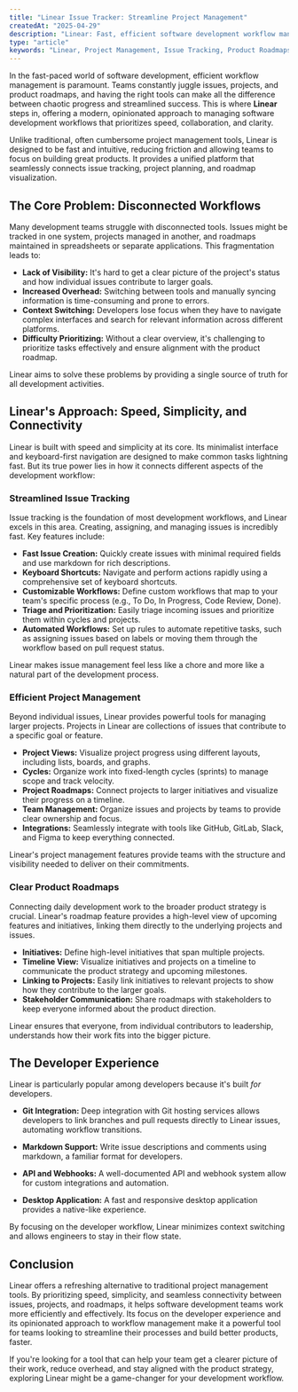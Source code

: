 ```yaml
---
title: "Linear Issue Tracker: Streamline Project Management"
createdAt: "2025-04-29"
description: "Linear: Fast, efficient software development workflow management."
type: "article"
keywords: "Linear, Project Management, Issue Tracking, Product Roadmaps, Software Development"
---
```


In the fast-paced world of software development, efficient workflow management is paramount. Teams constantly juggle issues, projects, and product roadmaps, and having the right tools can make all the difference between chaotic progress and streamlined success. This is where **Linear** steps in, offering a modern, opinionated approach to managing software development workflows that prioritizes speed, collaboration, and clarity.

Unlike traditional, often cumbersome project management tools, Linear is designed to be fast and intuitive, reducing friction and allowing teams to focus on building great products. It provides a unified platform that seamlessly connects issue tracking, project planning, and roadmap visualization.

## The Core Problem: Disconnected Workflows

Many development teams struggle with disconnected tools. Issues might be tracked in one system, projects managed in another, and roadmaps maintained in spreadsheets or separate applications. This fragmentation leads to:

- **Lack of Visibility:** It's hard to get a clear picture of the project's status and how individual issues contribute to larger goals.
- **Increased Overhead:** Switching between tools and manually syncing information is time-consuming and prone to errors.
- **Context Switching:** Developers lose focus when they have to navigate complex interfaces and search for relevant information across different platforms.
- **Difficulty Prioritizing:** Without a clear overview, it's challenging to prioritize tasks effectively and ensure alignment with the product roadmap.

Linear aims to solve these problems by providing a single source of truth for all development activities.

## Linear's Approach: Speed, Simplicity, and Connectivity

Linear is built with speed and simplicity at its core. Its minimalist interface and keyboard-first navigation are designed to make common tasks lightning fast. But its true power lies in how it connects different aspects of the development workflow:

### Streamlined Issue Tracking

Issue tracking is the foundation of most development workflows, and Linear excels in this area. Creating, assigning, and managing issues is incredibly fast. Key features include:

- **Fast Issue Creation:** Quickly create issues with minimal required fields and use markdown for rich descriptions.
- **Keyboard Shortcuts:** Navigate and perform actions rapidly using a comprehensive set of keyboard shortcuts.
- **Customizable Workflows:** Define custom workflows that map to your team's specific process (e.g., To Do, In Progress, Code Review, Done).
- **Triage and Prioritization:** Easily triage incoming issues and prioritize them within cycles and projects.
- **Automated Workflows:** Set up rules to automate repetitive tasks, such as assigning issues based on labels or moving them through the workflow based on pull request status.

Linear makes issue management feel less like a chore and more like a natural part of the development process.

### Efficient Project Management

Beyond individual issues, Linear provides powerful tools for managing larger projects. Projects in Linear are collections of issues that contribute to a specific goal or feature.

- **Project Views:** Visualize project progress using different layouts, including lists, boards, and graphs.
- **Cycles:** Organize work into fixed-length cycles (sprints) to manage scope and track velocity.
- **Project Roadmaps:** Connect projects to larger initiatives and visualize their progress on a timeline.
- **Team Management:** Organize issues and projects by teams to provide clear ownership and focus.
- **Integrations:** Seamlessly integrate with tools like GitHub, GitLab, Slack, and Figma to keep everything connected.

Linear's project management features provide teams with the structure and visibility needed to deliver on their commitments.

### Clear Product Roadmaps

Connecting daily development work to the broader product strategy is crucial. Linear's roadmap feature provides a high-level view of upcoming features and initiatives, linking them directly to the underlying projects and issues.

- **Initiatives:** Define high-level initiatives that span multiple projects.
- **Timeline View:** Visualize initiatives and projects on a timeline to communicate the product strategy and upcoming milestones.
- **Linking to Projects:** Easily link initiatives to relevant projects to show how they contribute to the larger goals.
- **Stakeholder Communication:** Share roadmaps with stakeholders to keep everyone informed about the product direction.

Linear ensures that everyone, from individual contributors to leadership, understands how their work fits into the bigger picture.

## The Developer Experience

Linear is particularly popular among developers because it's built _for_ developers.

- **Git Integration:** Deep integration with Git hosting services allows developers to link branches and pull requests directly to Linear issues, automating workflow transitions.

- **Markdown Support:** Write issue descriptions and comments using markdown, a familiar format for developers.
- **API and Webhooks:** A well-documented API and webhook system allow for custom integrations and automation.
- **Desktop Application:** A fast and responsive desktop application provides a native-like experience.

By focusing on the developer workflow, Linear minimizes context switching and allows engineers to stay in their flow state.

## Conclusion

Linear offers a refreshing alternative to traditional project management tools. By prioritizing speed, simplicity, and seamless connectivity between issues, projects, and roadmaps, it helps software development teams work more efficiently and effectively. Its focus on the developer experience and its opinionated approach to workflow management make it a powerful tool for teams looking to streamline their processes and build better products, faster.

If you're looking for a tool that can help your team get a clearer picture of their work, reduce overhead, and stay aligned with the product strategy, exploring Linear might be a game-changer for your development workflow.
